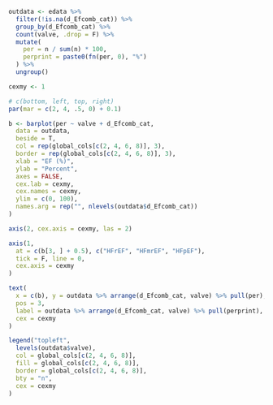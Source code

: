 ```r

outdata <- edata %>%
  filter(!is.na(d_Efcomb_cat)) %>%
  group_by(d_Efcomb_cat) %>%
  count(valve, .drop = F) %>%
  mutate(
    per = n / sum(n) * 100,
    perprint = paste0(fn(per, 0), "%")
  ) %>%
  ungroup()

cexmy <- 1

# c(bottom, left, top, right)
par(mar = c(2, 4, .5, 0) + 0.1)

b <- barplot(per ~ valve + d_Efcomb_cat,
  data = outdata,
  beside = T,
  col = rep(global_cols[c(2, 4, 6, 8)], 3),
  border = rep(global_cols[c(2, 4, 6, 8)], 3),
  xlab = "EF (%)",
  ylab = "Percent",
  axes = FALSE,
  cex.lab = cexmy,
  cex.names = cexmy,
  ylim = c(0, 100),
  names.arg = rep("", nlevels(outdata$d_Efcomb_cat))
)

axis(2, cex.axis = cexmy, las = 2)

axis(1,
  at = c(b[3, ] + 0.5), c("HFrEF", "HFmrEF", "HFpEF"),
  tick = F, line = 0,
  cex.axis = cexmy
)

text(
  x = c(b), y = outdata %>% arrange(d_Efcomb_cat, valve) %>% pull(per),
  pos = 3,
  label = outdata %>% arrange(d_Efcomb_cat, valve) %>% pull(perprint),
  cex = cexmy
)

legend("topleft",
  levels(outdata$valve),
  col = global_cols[c(2, 4, 6, 8)],
  fill = global_cols[c(2, 4, 6, 8)],
  border = global_cols[c(2, 4, 6, 8)],
  bty = "n",
  cex = cexmy
)
```
